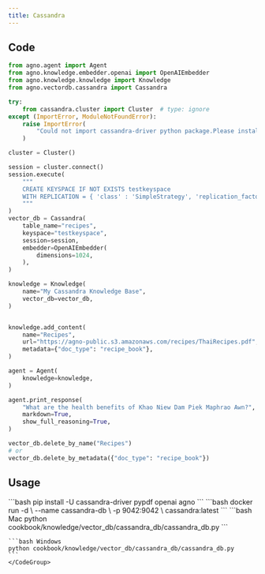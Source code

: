 ```yaml
---
title: Cassandra 
---
```


## Code

```python cookbook/knowledge/vector_db/cassandra_db/cassandra_db.py
from agno.agent import Agent
from agno.knowledge.embedder.openai import OpenAIEmbedder
from agno.knowledge.knowledge import Knowledge
from agno.vectordb.cassandra import Cassandra

try:
    from cassandra.cluster import Cluster  # type: ignore
except (ImportError, ModuleNotFoundError):
    raise ImportError(
        "Could not import cassandra-driver python package.Please install it with pip install cassandra-driver."
    )

cluster = Cluster()

session = cluster.connect()
session.execute(
    """
    CREATE KEYSPACE IF NOT EXISTS testkeyspace
    WITH REPLICATION = { 'class' : 'SimpleStrategy', 'replication_factor' : 1 }
    """
)
vector_db = Cassandra(
    table_name="recipes",
    keyspace="testkeyspace",
    session=session,
    embedder=OpenAIEmbedder(
        dimensions=1024,
    ),
)

knowledge = Knowledge(
    name="My Cassandra Knowledge Base",
    vector_db=vector_db,
)


knowledge.add_content(
    name="Recipes",
    url="https://agno-public.s3.amazonaws.com/recipes/ThaiRecipes.pdf",
    metadata={"doc_type": "recipe_book"},
)

agent = Agent(
    knowledge=knowledge,
)

agent.print_response(
    "What are the health benefits of Khao Niew Dam Piek Maphrao Awn?",
    markdown=True,
    show_full_reasoning=True,
)

vector_db.delete_by_name("Recipes")
# or
vector_db.delete_by_metadata({"doc_type": "recipe_book"})

```

## Usage

<Steps>
  <Snippet file="create-venv-step.mdx" />

  <Step title="Install libraries">
    ```bash
    pip install -U cassandra-driver pypdf openai agno
    ```
  </Step>
  
  <Step title="Run Cassandra">
    ```bash
  docker run -d \
    --name cassandra-db \
    -p 9042:9042 \
    cassandra:latest
    ```
  </Step>
  <Step title="Run Agent">
    <CodeGroup>
    ```bash Mac
    python cookbook/knowledge/vector_db/cassandra_db/cassandra_db.py
    ```

    ```bash Windows
    python cookbook/knowledge/vector_db/cassandra_db/cassandra_db.py
    ```
    </CodeGroup>
  </Step>
</Steps>